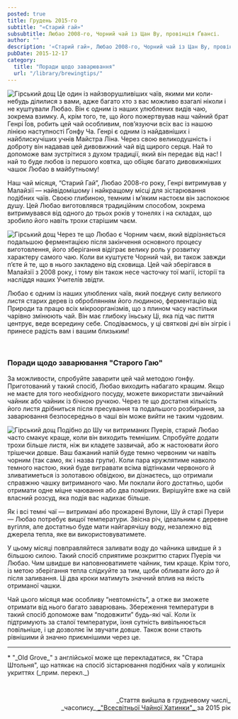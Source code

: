 ```yaml
---
posted: true
title: Грудень 2015-го
subtitle: "«Старий гай»"
subsubtitle: Любао 2008-го, Чорний чай із Цан Ву, провінція Ґвансі.
author: ""
description: '«Старий гай», Любао 2008-го, Чорний чай із Цан Ву, провінція Ґвансі.'
pubDate: 2015-12-17
category: 
  title: "Поради щодо заварювання"
  url: "/library/brewingtips/"
---
```



<Image class="float-right" src={Image1} alt="Гірський дощ" /> Це один із найзворушливіших чаїв, якими ми коли-небудь ділилися з вами, адже багато хто з вас можливо взагалі ніколи і не куштували Любао. Він є одним із наших улюблених видів чаю, зокрема взимку. А, крім того, те, що його пожертвував наш чайний брат Генрі Їов, робить цей чай особливим, пов’язуючи всіх вас із нашою лінією наступності Ґонфу Ча. Генрі є одним із найдавніших і найблискучіших учнів Майстра Ліна. Через свою великодушність і доброту він надавав цей дивовижний чай від щирого серця. Най то допоможе вам зустрітися з духом традиції, який він передає від нас! І най то буде любов із першого ковтка, що обіцяє багато дивовижніших чашок Любао в майбутньому!

Наш чай місяця, “Старий Гай”, Любао 2008-го року, Генрі витримував у Малайзії — найвідомішому і найкращому місці для зістарювання подібних чаїв. Своєю глибиною, темним і м’яким настоєм він заспокоює душу. Цей Любао виготовлявся традиційним способом, зокрема витримувався від одного до трьох років у тонелях і на складах, що зробило його навіть трохи старішим чаєм.

<Image class="float-left" src={Image2} alt="Гірський дощ" /> Через те що Любао є Чорним чаєм, який відрізняється подальшою ферментацією після закінчення основного процесу виготовлення, його зберігання відіграє велику роль у розвитку характеру самого чаю. Коли ви куштуєте Чорний чай, ви також завжди п’єте й те, що в нього закладено від сховища. Цей чай зберігався в Малайзії з 2008 року, і тому він також несе часточку тої магії, історії та насліддя наших Учителів звідти.

Любао є одним із наших улюблених чаїв, який поєднує силу великого листя старих дерев із оброблянням його людиною, ферментацію від Природи та працю всіх мікроорганізмів, що з плином часу настільки чарівно змінюють чай. Він має глибоку їньську Ці, яка під час пиття центрує, веде всередину себе. Сподіваємось, у ці святкові дні він зігріє і принесе радість вам і вашим близьким!

<p>&nbsp;</p>

### Поради щодо заварювання "Старого Гаю"

За можливости, спробуйте заварити цей чай методою ґонфу. Приготований у такий спосіб, Любао виходить набагато кращим. Якщо не маєте для того необхідного посуду, можете використати звичайний чайник або чайник із бічною ручкою. Через те що достатня кількість його листя дрібниться після пресування та подальшого розбирання, за заварювання безпосередньо в чаші він може вийти не таким чудовим.

<Image class="float-right" src={Image3} alt="Гірський дощ" /> Подібно до Шу чи витриманих Пуерів, старий Любао часто смакує краще, коли він виходить темнішим. Спробуйте додати трохи більше листя, ніж ви кладете зазвичай, або ж настоювати його трішечки довше. Ваш бажаний напій буде темно червоним чи навіть чорним (так само, як і назва групи). Коли пара кружлятиме навколо темного настою, який буде вигравати всіма відтінками червоного й зливатиметься із золотавою обвідкою, ви дізнаєтесь, що отримали справжню чашку витриманого чаю. Ми поклали його достатньо, щоби отримати одне міцне чаювання або два помірних. Вирішуйте вже на свій власний розсуд, яка подія вас надихає більше.

Як і всі темні чаї — витримані або прожарені Вулони, Шу й старі Пуери — Любао потребує вищої температури. Звісна річ, ідеальним є деревне вугілля, але достатньо буде мати найгарячішу воду, незалежно від джерела тепла, яке ви використовуватимете.

У цьому місяці повправляйтеся заливати воду до чайника швидше й з більшою силою. Такий спосіб сприятиме розкриттю старих Пуерів чи Любао. Чим швидше ви наповнюватимете чайник, тим краще. Крім того, із метою зберігання тепла слідкуйте за тим, щоби обливати його до й після заливання. Ці два кроки матимуть значний вплив на якість отриманої чашки.

Чай цього місяця має особливу “невтомність”, а отже ви зможете отримати від нього багато заварювань. Збереження температури в такий спосіб допоможе вам “подовжити” будь-які чаї. Коли їх підтримують за сталої температури, їхня сутність вивільнюється повільніше, і це дозволяє їм звучати довше. Також вони стають рівнішими й значно приємнішими через це.

---

<p>* "_Old Grove_" з англійської може ще перекладатися, як "Стара Штольня", що натякає на спосіб зістарювання подібних чаїв у колишніх укриттях (_прим. перекл._)</p>

<p>&nbsp;</p>

<p align="right" style="font-size: 0.9rem;">_Стаття вийшла в грудневому числі_<br />_часопису_<a title="globalteahut.org" href="http://www.globalteahut.org/" target="blank" rel="noopener"> _"Всесвітньої Чайної Хатинки"_ </a>за 2015 рік</p>